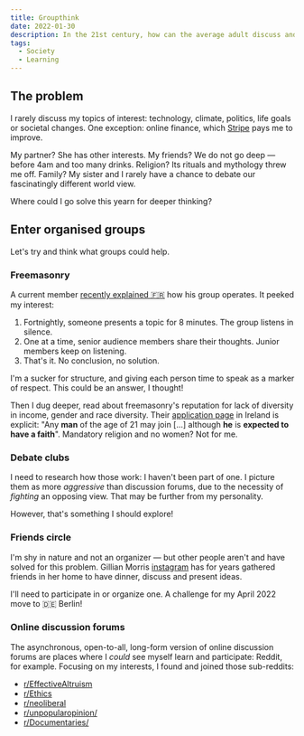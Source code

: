 ```yaml
---
title: Groupthink
date: 2022-01-30
description: In the 21st century, how can the average adult discuss and learn about complex topics with others?
tags:
  - Society
  - Learning
---
```


## The problem 

I rarely discuss my topics of interest: technology, climate, politics, life goals or societal changes. One exception: online finance, which [Stripe](https://stripe.com/) pays me to improve. 

My partner? She has other interests. My friends? We do not go deep —before 4am and too many drinks. Religion? Its rituals and mythology threw me off. Family? My sister and I rarely have a chance to debate our fascinatingly different world view. 

Where could I go solve this yearn for deeper thinking?

## Enter organised groups

Let's try and think what groups could help.

### Freemasonry

A current member [recently explained 🇫🇷](https://www.youtube.com/watch?v=d5tseGG9u9g) how his group operates. It peeked my interest:

1. Fortnightly, someone presents a topic for 8 minutes. The group listens in silence.
1. One at a time, senior audience members share their thoughts. Junior members keep on listening.
1. That's it. No conclusion, no solution. 

I'm a sucker for structure, and giving each person time to speak as a marker of respect. This could be an answer, I thought! 

Then I dug deeper, read about freemasonry's reputation for lack of diversity in income, gender and race diversity. Their [application page](https://web.archive.org/web/20210510072954/https://freemason.ie/application-for-membership/) in Ireland is explicit: "Any **man** of the age of 21 may join [...] although **he** is **expected to have a faith**". Mandatory religion and no women? Not for me.

### Debate clubs 

I need to research how those work: I haven't been part of one. I picture them as more *aggressive* than discussion forums, due to the necessity of *fighting* an opposing view. That may be further from my personality. 

However, that's something I should explore! 

### Friends circle

I'm shy in nature and not an organizer — but other people aren't and have solved for this problem. Gillian Morris [instagram](https://www.instagram.com/gillianemorris/) has for years gathered friends in her home to have dinner, discuss and present ideas. 

I'll need to participate in or organize one. A challenge for my April 2022 move to 🇩🇪 Berlin!

### Online discussion forums 

The asynchronous, open-to-all, long-form version of online discussion forums are places where I *could* see myself learn and participate: Reddit, for example. Focusing on my interests, I found and joined those sub-reddits:

* [r/EffectiveAltruism](https://www.reddit.com/r/EffectiveAltruism/)
* [r/Ethics](https://www.reddit.com/r/Ethics/)
* [r/neoliberal](https://www.reddit.com/r/neoliberal/)
* [r/unpopularopinion/](https://www.reddit.com/r/unpopularopinion/)
* [r/Documentaries/](https://www.reddit.com/r/documentaries/)





